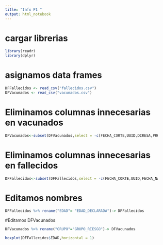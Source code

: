 ```yaml
---
title: "Info P1 "
output: html_notebook
---
```


# cargar librerias 
```r
library(readr)
library(dplyr)
```

# asignamos data frames
```r
DFFallecidos <- read_csv("fallecidos.csv")
DFVacunados <- read_csv("vacunados.csv")
```
# Eliminamos columnas innecesarias en vacunados
```r
DFVacunados<-subset(DFVacunados,select = -c(FECHA_CORTE,UUID,DIRESA,PROVINCIA,DISTRITO))
```
# Eliminamos columnas innecesarias en fallecidos
```r
DFFallecidos<-subset(DFFallecidos,select = -c(FECHA_CORTE,UUID,FECHA_NAC,UBIGEO,PROVINCIA,DISTRITO))
```
# Editamos nombres 

```r
DFFallecidos %>% rename("EDAD"= "EDAD_DECLARADA")-> DFFallecidos
```

#Editamos DFVacunados 

```r
DFVacunados %>% rename("GRUPO"="GRUPO_RIESGO")-> DFVacunados
```

```r
boxplot(DFFallecidos$EDAD,horizontal = 1)
```

